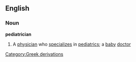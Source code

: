 ==English==
===Noun===
'''pediatrician'''
#A [[physician]] who [[specialize]]s in [[pediatrics]]; a [[baby]] [[doctor]]
[[Category:Greek derivations]]